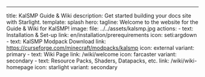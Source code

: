 ---
title: KalSMP Guide & Wiki
description: Get started building your docs site with Starlight.
template: splash
hero:
  tagline: Welcome to the website for the Guide & Wiki for KalSMP!
  image:
    file: ../../assets/kalsmp.jpg
  actions:
    - text: Installation & Set-up
      link: en/installation/prerequirements
      icon: seti:argdown
    - text: KalSMP Modpack Download
      link: https://curseforge.com/minecraft/modpacks/kalsmp
      icon: external
      variant: primary
    - text: Wiki Page
      link: /wiki/welcome
      icon: farcaster
      variant: secondary
    - text: Resource Packs, Shaders, Datapacks, etc.
      link: /wiki/wiki-homepage
      icon: starlight
      variant: secondary
